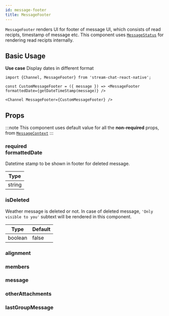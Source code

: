 ```yaml
---
id: message-footer
title: MessageFooter
---
```




`MessageFooter` renders UI for footer of message UI, which consists of read recipts, timestamp of message etc. This component uses [`MessageStatus`](./message-status) for rendering read recipts internally.

## Basic Usage

**Use case** Display dates in different format

```tsx
import {Channel, MessageFooter} from 'stream-chat-react-native';

const CustomMessageFooter = ({ message }) => <MessageFooter formattedDate={getDateTimeStamp(message)} />

<Channel MessageFooter={CustomMessageFooter} />
```

## Props

:::note
This component uses default value for all the **non-required** props, from [`MessageContext`](../contexts/message-context)
:::

### <div class="label required">required</div> **formattedDate**

Datetime stamp to be shown in footer for deleted message.

| Type |
| - |
| string |

### isDeleted

Weather message is deleted or not. In case of deleted message, `'Only visible to you'` subtext will be rendered in this component.

| Type | Default |
| - | - |
| boolean | false |

### alignment

<Alignment />

### members

<Members />

### message

<MessageProp />

### otherAttachments

<OtherAttachments />

<!-- ### showMessageStatus -->

### lastGroupMessage

<LastGroupMessage />

